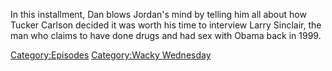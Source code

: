 {{DEFAULTSORT:
    #_EPISODE_0852:Tucker, The Man And His Twitter- Episode 5
}}{{Episode
    | title           = Tucker, The Man And His Twitter- Episode 5
    | caption         = Listen to this episode on [https://knowledgefight.libsyn.com/852-tucker-the-man-and-his-twitter-episode-5 Libsyn] [https://open.spotify.com/episode/4YUIj560wVJr0pOMfsxxhX Spotify], Read the [[Transcript/852: Tucker, The Man And His Twitter- Episode 5|Unofficial Transcript]], View discussion on [https://reddit.com/16rf1cz Reddit]
    | episodeNumber   = 852
    | length          = 01:32:55
    | airDate         = September 23, 2023
    | episodeType     = [[:Category:Wacky Wednesday|Wacky Wednesday]]
    | appearance      = [[Tucker Carlson]], [[Larry Sinclair]], [[Barack Obama]], [[Bernie Sanders]]
    | previousEpisode = [[851: Erica Lafferty Returns]]
    | nextEpisode     = [[853: Chatting with The Squatch Guys]]
}}

{{Stub}}

In this installment, Dan blows Jordan's mind by telling him all about how Tucker Carlson decided it was worth his time to interview Larry Sinclair, the man who claims to have done drugs and had sex with Obama back in 1999.

[[Category:Episodes]]
[[Category:Wacky Wednesday]]
